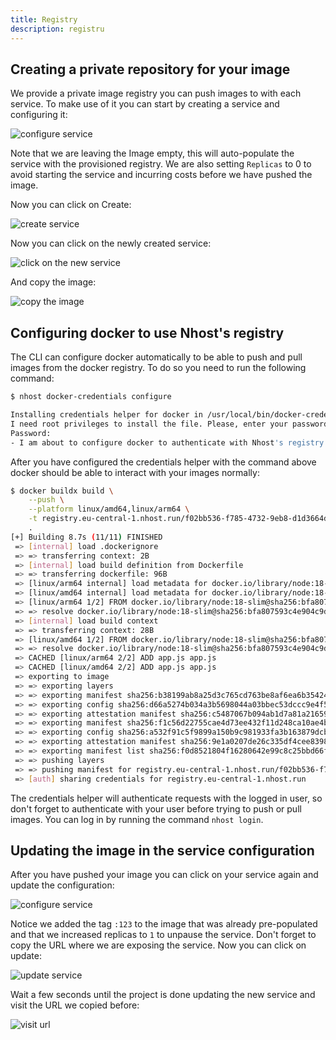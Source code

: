 ```yaml
---
title: Registry
description: registru
---
```


## Creating a private repository for your image

We provide a private image registry you can push images to with each service. To make use of it you can start by creating a service and configuring it:

![configure service](/images/guides/run/registry_1.png)

Note that we are leaving the Image empty, this will auto-populate the service with the provisioned registry. We are also setting `Replicas` to 0 to avoid starting the service and incurring costs before we have pushed the image.

Now you can click on Create:

![create service](/images/guides/run/registry_2.png)

Now you can click on the newly created service:

![click on the new service](/images/guides/run/registry_3.png)

And copy the image:

![copy the image](/images/guides/run/registry_4.png)

## Configuring docker to use Nhost's registry

The CLI can configure docker automatically to be able to push and pull images from the docker registry. To do so you need to run the following command:

```bash
$ nhost docker-credentials configure

Installing credentials helper for docker in /usr/local/bin/docker-credential-nhost-login
I need root privileges to install the file. Please, enter your password.
Password:
- I am about to configure docker to authenticate with Nhost's registry. This will modify your docker config file on /Users/dbarroso/.docker/config.json. Should I continue? [y/N] y
```

After you have configured the credentials helper with the command above docker should be able to interact with your images normally:


```bash
$ docker buildx build \
    --push \
    --platform linux/amd64,linux/arm64 \
    -t registry.eu-central-1.nhost.run/f02bb536-f785-4732-9eb8-d1d3664d7949:123 \
    .
[+] Building 8.7s (11/11) FINISHED                                                                                                                  docker-container:focused_dirac
 => [internal] load .dockerignore                                                                                                                                             0.0s
 => => transferring context: 2B                                                                                                                                               0.0s
 => [internal] load build definition from Dockerfile                                                                                                                          0.0s
 => => transferring dockerfile: 96B                                                                                                                                           0.0s
 => [linux/arm64 internal] load metadata for docker.io/library/node:18-slim                                                                                                   6.4s
 => [linux/amd64 internal] load metadata for docker.io/library/node:18-slim                                                                                                   6.4s
 => [linux/arm64 1/2] FROM docker.io/library/node:18-slim@sha256:bfa807593c4e904c9dbdeec45a266d38040804e498c714bddf59734a1ed34730                                             0.0s
 => => resolve docker.io/library/node:18-slim@sha256:bfa807593c4e904c9dbdeec45a266d38040804e498c714bddf59734a1ed34730                                                         0.0s
 => [internal] load build context                                                                                                                                             0.0s
 => => transferring context: 28B                                                                                                                                              0.0s
 => [linux/amd64 1/2] FROM docker.io/library/node:18-slim@sha256:bfa807593c4e904c9dbdeec45a266d38040804e498c714bddf59734a1ed34730                                             0.0s
 => => resolve docker.io/library/node:18-slim@sha256:bfa807593c4e904c9dbdeec45a266d38040804e498c714bddf59734a1ed34730                                                         0.0s
 => CACHED [linux/arm64 2/2] ADD app.js app.js                                                                                                                                0.0s
 => CACHED [linux/amd64 2/2] ADD app.js app.js                                                                                                                                0.0s
 => exporting to image                                                                                                                                                        2.2s
 => => exporting layers                                                                                                                                                       0.0s
 => => exporting manifest sha256:b38199ab8a25d3c765cd763be8af6ea6b3542455f2e7ad37f92924538dbc2af7                                                                             0.0s
 => => exporting config sha256:d66a5274b034a3b5698044a03bbec53dccc9e4f5f774701c59604fa17c8f0ff3                                                                               0.0s
 => => exporting attestation manifest sha256:c5487067b094ab1d7a81a216595a0f773c55ceec95319e844cded94247e4d341                                                                 0.0s
 => => exporting manifest sha256:f1c56d22755cae4d73ee432f11d248ca10ae4b89be3d56f0ffe95e5d7ce10542                                                                             0.0s
 => => exporting config sha256:a532f91c5f9899a150b9c981933fa3b163879dcb5ceb48ebc132f72b564a5878                                                                               0.0s
 => => exporting attestation manifest sha256:9e1a0207de26c335df4cee8398ada86f7b6a68ebb86e39550fe862416a10df84                                                                 0.0s
 => => exporting manifest list sha256:f0d8521804f16280642e99c8c25bbd66f659a9a9bd7bb72cf0726dd98d9bfb00                                                                        0.0s
 => => pushing layers                                                                                                                                                         1.2s
 => => pushing manifest for registry.eu-central-1.nhost.run/f02bb536-f785-4732-9eb8-d1d3664d7949:123@sha256:f0d8521804f16280642e99c8c25bbd66f659a9a9bd7bb72cf0726dd98d9bfb00  1.0s
 => [auth] sharing credentials for registry.eu-central-1.nhost.run                                                                                                            0.0s


```

<Info>The credentials helper will authenticate requests with the logged in user, so don't forget to authenticate with your user before trying to push or pull images. You can log in by running the command `nhost login`.</Info>

## Updating the image in the service configuration

After you have pushed your image you can click on your service again and update the configuration:

![configure service](/images/guides/run/registry_5.png)

Notice we added the tag `:123` to the image that was already pre-populated and that we increased replicas to `1` to unpause the service. Don't forget to copy the URL where we are exposing the service. Now you can click on update:

![update service](/images/guides/run/registry_6.png)

Wait a few seconds until the project is done updating the new service and visit the URL we copied before:

![visit url](/images/guides/run/registry_7.png)

